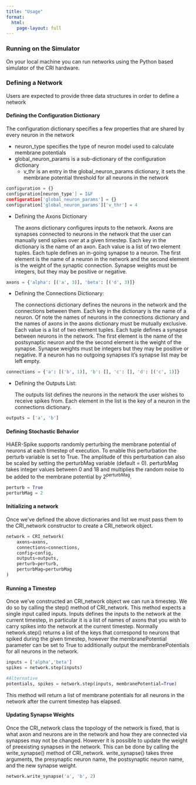```yaml
---
title: "Usage"
format:
  html:
    page-layout: full
---
```


### **Running on the Simulator**

On your local machine you can run networks using the Python based simulator of the CRI hardware.

### **Defining a Network**
Users are expected to provide three data structures in order to define a network

#### **Defining the Configuration Dictionary**

The configuration dictionary specifies a few properties that are shared by every neuron in the network

- neuron_type specifies the type of neuron model used to calculate membrane potentials
- global_neuron_params is a sub-dictionary of the configuration dictionary
  - v_thr is an entry in the global_neuron_params dictionary, it sets the membrane potential threshold for all neurons in the network

```python
configuration = {}
configuration[neuron_type'] = I&F
configuration['global_neuron_params'] = {}
configuration['global_neuron_params']['v_thr'] = 4
```

- Defining the Axons Dictionary

    The axons dictionary configures inputs to the network. Axons are synapses connected to neurons in the network that the user can manually send spikes over at a given timestep. Each key in the dictionary is the name of an axon. Each value is a list of two element tuples. Each tuple defines an in-going synapse to a neuron. The first element is the name of a neuron in the network and the second element is the weight of the synaptic connection. Synapse weights must be integers, but they may be positive or negative.

```python
axons = {'alpha': [('a', 3)], 'beta': [('d', 3)]}
```

- Defining the Connections Dictionary: 
    
    The connections dictionary defines the neurons in the network and the connections between them. Each key in the dictionary is the name of a neuron. Of note the names of neurons in the connections dictionary and the names of axons in the axons dictionary must be mutually exclusive. Each value is a list of two element tuples. Each tuple defines a synapse between neurons in the network. The first element is the name of the postsynaptic neuron and the the second element is the weight of the synapse. Synapse weights must be integers but they may be positive or negative. If a neuron has no outgoing synapses it’s synapse list may be left empty.

```python
connections = {'a': [('b', 1)], 'b': [], 'c': [], 'd': [('c', 1)]}
```

- Defining the Outputs List: 
  
    The outputs list defines the neurons in the network the user wishes to receive spikes from. Each element in the list is the key of a neuron in the connections dictionary.

```python
outputs = ['a', 'b']
```

#### **Defining Stochastic Behavior**
HiAER-Spike supports randomly perturbing the membrane potential of neurons at each timestep of execution. To enable this perturbation the perturb variable is set to True. The amplitude of this perturbation can also be scaled by setting the perturbMag variable (default = 0). perturbMag takes integer values between 0 and 18 and multiplies the random noise to be added to the membrane potential by 2<sup>perturbMag</sup>.

```python
perturb = True
perturbMag = 2
```

#### **Initializing a network**
Once we’ve defined the above dictionaries and list we must pass them to the CRI_network constructor to create a CRI_network object.

```python
network = CRI_network(
    axons=axons,
    connections=connections,
    config=config,
    outputs=outputs,
    perturb=perturb,
    perturbMag=perturbMag
)
```

#### **Running a Timestep**
Once we’ve constructed an CRI_network object we can run a timestep. We do so by calling the step() method of CRI_network. This method expects a single input called inputs. Inputs defines the inputs to the network at the current timestep, in particular it is a list of names of axons that you wish to carry spikes into the network at the current timestep. Normally network.step() returns a list of the keys that correspond to neurons that spiked during the given timestep, however the membranePotential parameter can be set to True to additionally output the membranePotentials for all neurons in the network.

```python
inputs = ['alpha','beta']
spikes = network.step(inputs)

#Alternative
potentials, spikes = network.step(inputs, membranePotential=True)
```

This method will return a list of membrane potentials for all neurons in the network after the current timestep has elapsed.

#### **Updating Synapse Weights**
Once the CRI_network class the topology of the network is fixed, that is what axon and neurons are in the network and how they are connected via synapses may not be changed. However it is possible to update the weight of preexisting synapses in the network. This can be done by calling the write_synapse() method of CRI_network. write_synapse() takes three arguments, the presynaptic neuron name, the postsynaptic neuron name, and the new synapse weight.

```python
network.write_synapse('a', 'b', 2)
```
